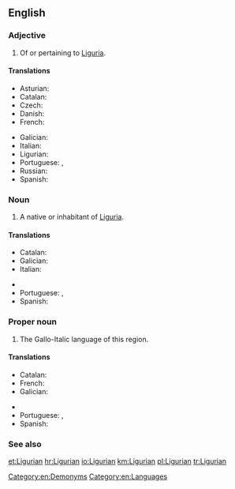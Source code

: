 ==English==
{{wikipedia}}

===Adjective===
{{en-adj}}

# Of or pertaining to [[Liguria]].

====Translations====
{{trans-top|Of or pertaining to Liguria}}
* Asturian: {{t|ast|ligur}}
* Catalan: {{t|ca|lígur}}
* Czech: {{t|cs|ligurský}}
* Danish: {{t|da|ligurisk}}
* French: {{t+|fr|ligurien}}
{{trans-mid}}
* Galician: {{t|gl|lígur}}
* Italian: {{t+|it|ligure}}
* Ligurian: {{t|lij|lìgure}}
* Portuguese: {{t|pt|lígure}}, {{t|pt|ligúrio}}
* Russian: {{t|ru|лигурский|sc=Cyrl}}
* Spanish: {{t+|es|ligur}}
{{trans-bottom}}

===Noun===
{{en-noun}}

# A native or inhabitant of [[Liguria]].

====Translations====
{{trans-top|native or inhabitant}}
* Catalan: {{t|ca|lígur|m|f}}
* Galician: {{t|gl|lígur|m|f}}
* Italian: {{t+|it|ligure|m|f}}
{{trans-mid}}
* {{trreq|lij}}
* Portuguese: {{t|pt|lígure|m|f}}, {{t|pt|ligúrio|m}}
* Spanish: {{t+|es|ligur|m|f}}
{{trans-bottom}}

===Proper noun===
{{en-proper noun}}

# The Gallo-Italic language of this region.

====Translations====
{{trans-top|language}}
* Catalan: {{t|ca|lígur|m}}
* French: {{t+|fr|ligurien|m}}
* Galician: {{t|gl|lígur|m}}
{{trans-mid}}
* {{trreq|lij}}
* Portuguese: {{t|pt|lígure|m}}, {{t|pt|ligúrio|m}}
* Spanish: {{t+|es|ligur}}
{{trans-bottom}}

===See also===
{{langcat}}

[[Category:en:Demonyms]]
[[Category:en:Languages]]

[[et:Ligurian]]
[[hr:Ligurian]]
[[io:Ligurian]]
[[km:Ligurian]]
[[pl:Ligurian]]
[[tr:Ligurian]]